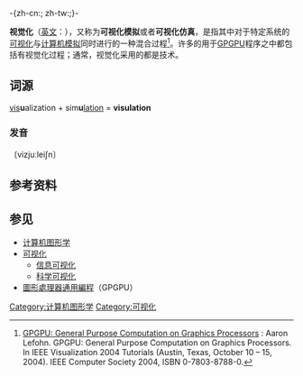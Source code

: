 {{Expert|time=2015-12-14T03:52:01+00:00}}
{{NoteTA
|G1 = IT
|1 = zh-cn:视觉化; zh-tw:視覺化;
|2 = zh-cn:可视化; zh-tw:可視化;
}}
-{zh-cn:{{Distinguish|可视化}}; zh-tw:{{Other uses|other=電腦圖學中的視覺化|視覺化 (電腦圖學)}};}-

'''视觉化'''（[[英文|英文]]：'''{{lang|en|Visualization}}'''），又称为'''可视化模拟'''或者'''可视化仿真'''，是指其中对于特定系统的[[可视化_(计算机图形学)|可视化]]与[[计算机模拟|计算机模拟]]同时进行的一种混合过程<ref name="IEEEVis04GPGPU">[http://www.gpgpu.org/vis2004/J.lefohn.levelSet.pdf GPGPU: General Purpose Computation on Graphics Processors] {{Wayback|url=http://www.gpgpu.org/vis2004/J.lefohn.levelSet.pdf |date=20051001030927 }}: Aaron Lefohn. GPGPU: General Purpose Computation on Graphics Processors. In IEEE Visualization 2004 Tutorials (Austin, Texas, October 10 – 15, 2004). IEEE Computer Society 2004, ISBN 0-7803-8788-0.</ref>。许多的用于[[圖形處理器通用編程|GPGPU]]程序之中都包括有视觉化过程；通常，视觉化采用的都是{{le|交互式可视化|Interactive visualization}}技术。

== 词源 ==
<span style="text-decoration: underline;">vis</span>'''u'''alization + sim'''u'''<span style="text-decoration: underline;">lation</span> = '''visulation'''

=== 发音 ===
〔vizjuːleiʃn〕

==参考资料==
<div class="references-small">
<references />
</div>

==参见==
* [[计算机图形学|计算机图形学]]
* [[可视化|可视化]]
** [[信息可视化|信息可视化]]
** [[科学可视化|科学可视化]]
* [[圖形處理器通用編程|圖形處理器通用編程]]（GPGPU）

{{可视化}}
{{Compsci-stub}}
[[Category:计算机图形学|Category:计算机图形学]]
[[Category:可视化|Category:可视化]]